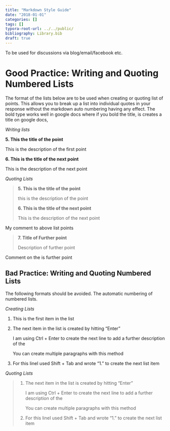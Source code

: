 ```yaml
---
title: "Markdown Style Guide"
date: "2018-01-01"
categories: []
tags: []
typora-root-url: ../../public/
bibliography: Library.bib
draft: true
---
```




To be used for discussions via blog/email/facebook etc.



# Good Practice: Writing and Quoting Numbered Lists

The format of the lists below are to be used when creating or quoting list of points. This allows you to break up a list into individual quotes in your response without the markdown auto numbering having any effect. The bold type works well in google docs where if you bold the title, is creates a title on google docs,



*Writing lists*

**5. This the title of the point**

This is the description of the first point

**6. This is the title of the next point**

This is the description of the next point



*Quoting Lists*

> **5. This is the title of the point**
>
> this is the description of the point
>
> **6. This is the title of the next point**
>
> This is the description of the next point

My comment to above list points

> **7. Title of Further point**
>
> Description of further point

Comment on the is further point





## Bad Practice: Writing and Quoting Numbered Lists

The following formats should be avoided. The automatic numbering of numbered lists.



*Creating Lists*

1. This is the first item in the list 

2. The next item in the list is created by hitting "Enter"

   I am using Ctrl + Enter to create the next line to add a further description of the

   You can create multiple paragraphs with this method

3. For this lineI used Shift + Tab and wrote "1." to create the next list item



*Quoting Lists*

> 1. The next item in the list is created by hitting "Enter"
>
>    I am using Ctrl + Enter to create the next line to add a further description of the
>
>    You can create multiple paragraphs with this method
>
> 2. For this lineI used Shift + Tab and wrote "1." to create the next list item
